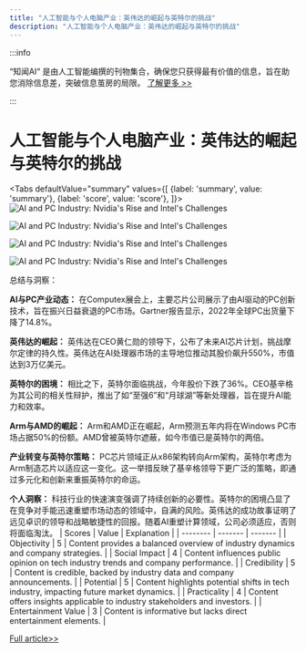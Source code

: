 ```yaml
---
title: "人工智能与个人电脑产业：英伟达的崛起与英特尔的挑战"
description: "人工智能与个人电脑产业：英伟达的崛起与英特尔的挑战"
---
```



:::info

“知闻AI“ 是由人工智能编撰的刊物集合，确保您只获得最有价值的信息，旨在助您消除信息差，突破信息茧房的局限。  [了解更多 >>](/)

:::

# 人工智能与个人电脑产业：英伟达的崛起与英特尔的挑战


<Tabs
	defaultValue="summary"
	values={[
	{label: 'summary', value: 'summary'},
	{label: 'score', value: 'score'},
]}>
<TabItem value="summary">
<img
  src="https://image.informedainews.com/2024/06/07/Ar-XKp-1717727690-0.jpg"
  alt="AI and PC Industry: Nvidia's Rise and Intel's Challenges"
/>

<img
  src="https://image.informedainews.com/2024/06/07/Ar-gYS-1717727690-1.jpg"
  alt="AI and PC Industry: Nvidia's Rise and Intel's Challenges"
/>

<img
  src="https://image.informedainews.com/2024/06/07/Ar-SWq-1717727690-2.jpg"
  alt="AI and PC Industry: Nvidia's Rise and Intel's Challenges"
/>

<img
  src="https://image.informedainews.com/2024/06/07/Ar-Akf-1717727690-3.jpg"
  alt="AI and PC Industry: Nvidia's Rise and Intel's Challenges"
/>



总结与洞察：

**AI与PC产业动态：**
在Computex展会上，主要芯片公司展示了由AI驱动的PC创新技术，旨在振兴日益衰退的PC市场。Gartner报告显示，2022年全球PC出货量下降了14.8%。

**英伟达的崛起：**
英伟达在CEO黄仁勋的领导下，公布了未来AI芯片计划，挑战摩尔定律的持久性。英伟达在AI处理器市场的主导地位推动其股价飙升550%，市值达到3万亿美元。

**英特尔的困境：**
相比之下，英特尔面临挑战，今年股价下跌了36%。CEO基辛格为其公司的相关性辩护，推出了如“至强6”和“月球湖”等新处理器，旨在提升AI能力和效率。

**Arm与AMD的崛起：**
Arm和AMD正在崛起，Arm预测五年内将在Windows PC市场占据50%的份额。AMD曾被英特尔遮蔽，如今市值已是英特尔的两倍。

**产业转变与英特尔策略：**
PC芯片领域正从x86架构转向Arm架构，英特尔考虑为Arm制造芯片以适应这一变化。这一举措反映了基辛格领导下更广泛的策略，即通过多元化和创新来重振英特尔的命运。

**个人洞察：**
科技行业的快速演变强调了持续创新的必要性。英特尔的困境凸显了在竞争对手能迅速重塑市场动态的领域中，自满的风险。英伟达的成功故事证明了远见卓识的领导和战略敏捷性的回报。随着AI重塑计算领域，公司必须适应，否则将面临淘汰。
</TabItem>
<TabItem value="score">
	| Scores     | Value   | Explanation |
	| -------- | ------- | ------- |
	| Objectivity  | 5    | Content provides a balanced overview of industry dynamics and company strategies.    |
	| Social Impact | 4     | Content influences public opinion on tech industry trends and company performance.    |
	| Credibility    | 5    | Content is credible, backed by industry data and company announcements.    |
	| Potential    | 5    | Content highlights potential shifts in tech industry, impacting future market dynamics.    |
	| Practicality    | 4    | Content offers insights applicable to industry stakeholders and investors.    |
	| Entertainment Value    | 3    | Content is informative but lacks direct entertainment elements.    |
</TabItem>
</Tabs>

[Full article>>](https://www.cnbeta.com.tw/articles/tech/1433922.htm)
